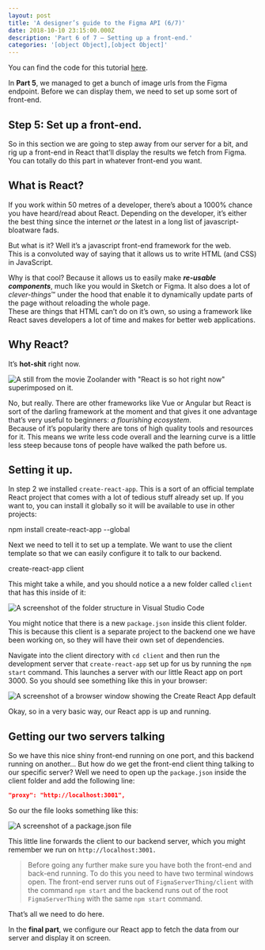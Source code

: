 ```yaml
---
layout: post
title: 'A designer’s guide to the Figma API (6/7)'
date: 2018-10-10 23:15:00.000Z
description: 'Part 6 of 7 — Setting up a front-end.'
categories: '[object Object],[object Object]'
---
```


You can find the code for this tutorial [here](https://github.com/danhollick/FigmaAPIThing).

In **Part 5**, we managed to get a bunch of image urls from the Figma endpoint. Before we can display them, we need to set up some sort of front-end.

##

##

## Step 5: Set up a front-end.

So in this section we are going to step away from our server for a bit, and rig up a front-end in React that’ll display the results we fetch from Figma. You can totally do this part in whatever front-end you want.

##

##

## What is React?

If you work within 50 metres of a developer, there’s about a 1000% chance you have heard/read about React. Depending on the developer, it’s either the best thing since the internet _or_ the latest in a long list of javascript-bloatware fads.

But what is it? Well it’s a javascript front-end framework for the web.  
This is a convoluted way of saying that it allows us to write HTML (and CSS) in JavaScript.

Why is that cool? Because it allows us to easily make **_re-usable components_**, much like you would in Sketch or Figma. It also does a lot of *clever-things*™️ under the hood that enable it to dynamically update parts of the page without reloading the whole page.  
These are things that HTML can’t do on it’s own, so using a framework like React saves developers a lot of time and makes for better web applications.

##

##

## Why React?

It’s **hot-shit** right now.

![A still from the movie Zoolander with "React is so hot right now" superimposed on it.](/figma-api/part-6/zoolander.png)

No, but really. There are other frameworks like Vue or Angular but React is sort of the darling framework at the moment and that gives it one advantage that’s very useful to beginners: *a flourishing* *ecosystem*.  
Because of it’s popularity there are tons of high quality tools and resources for it. This means we write less code overall and the learning curve is a little less steep because tons of people have walked the path before us.

##

##

## Setting it up.

In step 2 we installed `create-react-app`. This is a sort of an official template React project that comes with a lot of tedious stuff already set up. If you want to, you can install it globally so it will be available to use in other projects:

npm install create-react-app --global

Next we need to tell it to set up a template. We want to use the client template so that we can easily configure it to talk to our backend.

create-react-app client

This might take a while, and you should notice a a new folder called `client` that has this inside of it:

![A screenshot of the folder structure in Visual Studio Code](/figma-api/part-6/folder.png)

You might notice that there is a new `package.json` inside this client folder. This is because this client is a separate project to the backend one we have been working on, so they will have their own set of dependencies.

Navigate into the client directory with `cd client` and then run the development server that `create-react-app` set up for us by running the `npm start` command. This launches a server with our little React app on port 3000. So you should see something like this in your browser:

![A screenshot of a browser window showing the Create React App default](/figma-api/part-6/create_react.png)

Okay, so in a very basic way, our React app is up and running.

##

##

## Getting our two servers talking

So we have this nice shiny front-end running on one port, and this backend running on another… But how do we get the front-end client thing talking to our specific server? Well we need to open up the `package.json` inside the client folder and add the following line:

```json
"proxy": "http://localhost:3001",
```

So our the file looks something like this:

![A screenshot of a package.json file](/figma-api/part-6/package_json.png)

This little line forwards the client to our backend server, which you might remember we run on `http://localhost:3001.`

> Before going any further make sure you have both the front-end and back-end running. To do this you need to have two terminal windows open. The front-end server runs out of `FigmaServerThing/client` with the command `npm start` and the backend runs out of the root `FigmaServerThing` with the same `npm start` command.

That’s all we need to do here.

In the **final part**, we configure our React app to fetch the data from our server and display it on screen.
